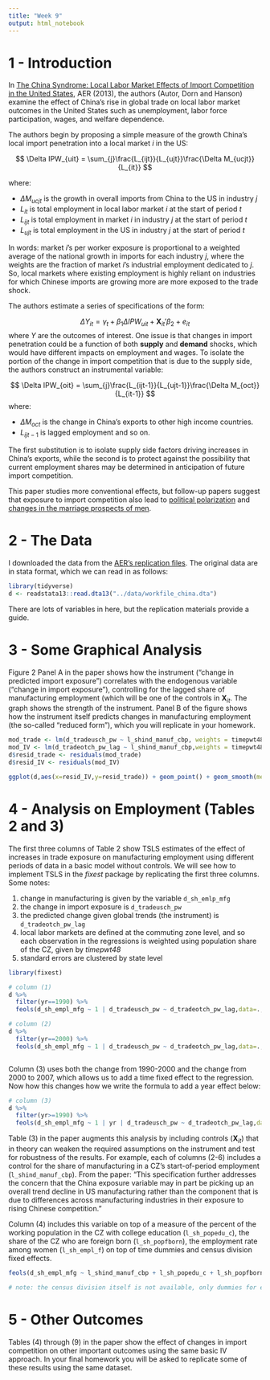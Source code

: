 ```yaml
---
title: "Week 9"
output: html_notebook
---
```


# 1 - Introduction

In [The China Syndrome: Local Labor Market Effects of Import Competition in the United States](https://www.aeaweb.org/articles?id=10.1257/aer.103.6.2121), AER (2013), the authors (Autor, Dorn and Hanson) examine the effect of China's rise in global trade on local labor market outcomes in the United States such as unemployment, labor force participation, wages, and welfare dependence.

The authors begin by proposing a simple measure of the growth China's local import penetration into a local market $i$ in the US:

$$ \Delta IPW_{uit} =  \sum_{j}\frac{L_{ijt}}{L_{ujt}}\frac{\Delta M_{ucjt}}{L_{it}} $$

where:

- $\Delta M_{ucjt}$ is the growth in overall imports from China to the US in industry $j$
- $L_{it}$ is total employment in local labor market $i$ at the start of period $t$
- $L_{ijt}$ is total employment in market $i$ in industry $j$ at the start of period $t$
- $L_{ujt}$ is total employment in the US in industry $j$ at the start of period $t$
  
In words: market $i$'s per worker exposure is proportional to a weighted average of the national growth in imports for each industry $j$, where the weights are the fraction of market $i$'s industrial employment dedicated to $j$. So, local markets where existing employment is highly reliant on industries for which Chinese imports are growing more are more exposed to the trade shock.

The authors estimate a series of specifications of the form:

$$ \Delta Y_{it} = \gamma_{t} + \beta_{1}\Delta IPW_{uit} + \mathbf{X}_{it}'\beta_{2} + e_{it} $$
where $Y$ are the outcomes of interest. One issue is that changes in import penetration could be a function of both **supply** and **demand** shocks, which would have different impacts on employment and wages. To isolate the portion of the change in import competition that is due to the supply side, the authors construct an instrumental variable:

$$ \Delta IPW_{oit} = \sum_{j}\frac{L_{ijt-1}}{L_{ujt-1}}\frac{\Delta M_{oct}}{L_{it-1}} $$
where:

- $\Delta M_{oct}$ is the change in China's exports to other high income countries.
- $L_{ijt-1}$ is lagged employment and so on.

The first substitution is to isolate supply side factors driving increases in China's exports, while the second is to protect against the possibility that current employment shares may be determined in anticipation of future import competition.

This paper studies more conventional effects, but follow-up papers suggest that exposure to import competition also lead to [political polarization](https://www.aeaweb.org/articles?id=10.1257/aer.20170011) and [changes in the marriage prospects of men](https://www.aeaweb.org/articles?id=10.1257/aeri.20180010).

# 2 - The Data

I downloaded the data from the [AER's replication files](https://www.openicpsr.org/openicpsr/project/112670/version/V1/view). The original data are in stata format, which we can read in as follows:

```r
library(tidyverse)
d <- readstata13::read.dta13("../data/workfile_china.dta")
```

There are lots of variables in here, but the replication materials provide a guide.

# 3 - Some Graphical Analysis

Figure 2 Panel A in the paper shows how the instrument ("change in predicted import exposure") correlates with the endogenous variable ("change in import exposure"), controlling for the lagged share of manufacturing employment (which will be one of the controls in $\mathbf{X}_{it}$. The graph shows the strength of the instrument. Panel B of the figure shows how the instrument itself predicts changes in manufacturing employment (the so-called "reduced form"), which you will replicate in your homework.

```r
mod_trade <- lm(d_tradeusch_pw ~ l_shind_manuf_cbp, weights = timepwt48,d)
mod_IV <- lm(d_tradeotch_pw_lag ~ l_shind_manuf_cbp,weights = timepwt48,d)
d$resid_trade <- residuals(mod_trade)
d$resid_IV <- residuals(mod_IV)

ggplot(d,aes(x=resid_IV,y=resid_trade)) + geom_point() + geom_smooth(method = "lm", se = FALSE) + xlab("Chg in Predicted Import Exposure per Worker (in kUSD)") + ylab("Change in Import Exposure per Worker (in kUSD)") + theme_minimal()
```

# 4 - Analysis on Employment (Tables 2 and 3)

The first three columns of Table 2 show TSLS estimates of the effect of increases in trade exposure on manufacturing employment using different periods of data in a basic model without controls. We will see how to implement TSLS in the *fixest* package by replicating the first three columns. Some notes:

  (1) change in manufacturing is given by the variable `d_sh_emlp_mfg`
  (2) the change in import exposure is `d_tradeusch_pw`
  (3) the predicted change given global trends (the instrument) is `d_tradeotch_pw_lag`
  (4) local labor markets are defined at the commuting zone level, and so each observation in the regressions is weighted using population share of the CZ, given by *timepwt48*
  (5) standard errors are clustered by state level



```r
library(fixest)

# column (1)
d %>%
  filter(yr==1990) %>%
  feols(d_sh_empl_mfg ~ 1 | d_tradeusch_pw ~ d_tradeotch_pw_lag,data=.,weights = ~ timepwt48,cluster = "statefip")

# column (2)
d %>%
  filter(yr==2000) %>%
  feols(d_sh_empl_mfg ~ 1 | d_tradeusch_pw ~ d_tradeotch_pw_lag,data=., weights = ~ timepwt48,cluster = "statefip")



```

Column (3) uses both the change from 1990-2000 and the change from 2000 to 2007, which allows us to add a time fixed effect to the regression. Now how this changes how we write the formula to add a year effect below:

```r
# column (3)
d %>%
  filter(yr>=1990) %>%
  feols(d_sh_empl_mfg ~ 1 | yr | d_tradeusch_pw ~ d_tradeotch_pw_lag,data=.,weights=~ timepwt48,cluster="statefip")

```

Table (3) in the paper augments this analysis by including controls ($\mathbf{X}_{it}$) that in theory can weaken the required assumptions on the instrument and test for robustness of the results. For example, each of columns (2-6) includes a control for the share of manufacturing in a CZ’s start-of-period employment (`l_shind_manuf_cbp`). From the paper: "This specification further addresses the concern that the China exposure variable may in part be picking up an overall trend decline in US manufacturing rather than the component that is due to differences across manufacturing industries in their exposure to rising Chinese competition."

Column (4) includes this variable on top of a measure of the percent of the working population in the CZ with college education (`l_sh_popedu_c`), the share of the CZ who are foreign born (`l_sh_popfborn`), the employment rate among women (`l_sh_empl_f`) on top of time dummies and census division fixed effects.

```r
feols(d_sh_empl_mfg ~ l_shind_manuf_cbp + l_sh_popedu_c + l_sh_popfborn + l_sh_empl_f + reg_midatl + reg_encen + reg_wncen + reg_satl + reg_escen + reg_wscen + reg_mount + reg_pacif | yr| d_tradeusch_pw ~ d_tradeotch_pw_lag,data=d,weights = ~ timepwt48,cluster="statefip")

# note: the census division itself is not available, only dummies for each division, which are the reg_* variables we add to the formula above

```

# 5 - Other Outcomes

Tables (4) through (9) in the paper show the effect of changes in import competition on other important outcomes using the same basic IV approach. In your final homework you will be asked to replicate some of these results using the same dataset.


